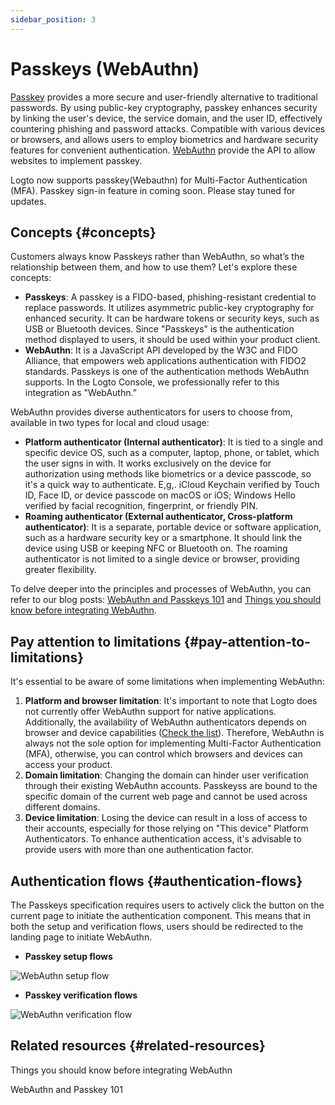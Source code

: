 ```yaml
---
sidebar_position: 3
---
```



# Passkeys (WebAuthn)

[Passkey](https://auth.wiki/passkey) provides a more secure and user-friendly alternative to traditional passwords. By using public-key cryptography, passkey enhances security by linking the user's device, the service domain, and the user ID, effectively countering phishing and password attacks. Compatible with various devices or browsers, and allows users to employ biometrics and hardware security features for convenient authentication. [WebAuthn](https://auth.wiki/webauthn) provide the API to allow websites to implement passkey.

Logto now supports passkey(Webauthn) for Multi-Factor Authentication (MFA). Passkey sign-in feature in coming soon. Please stay tuned for updates.

## Concepts \{#concepts}

Customers always know Passkeys rather than WebAuthn, so what’s the relationship between them, and how to use them? Let's explore these concepts:

- **Passkeys**: A passkey is a FIDO-based, phishing-resistant credential to replace passwords. It utilizes asymmetric public-key cryptography for enhanced security. It can be hardware tokens or security keys, such as USB or Bluetooth devices. Since "Passkeys" is the authentication method displayed to users, it should be used within your product client.
- **WebAuthn**: It is a JavaScript API developed by the W3C and FIDO Alliance, that empowers web applications authentication with FIDO2 standards. Passkeys is one of the authentication methods WebAuthn supports. In the Logto Console, we professionally refer to this integration as "WebAuthn.”

WebAuthn provides diverse authenticators for users to choose from, available in two types for local and cloud usage:

- **Platform authenticator (Internal authenticator)**: It is tied to a single and specific device OS, such as a computer, laptop, phone, or tablet, which the user signs in with. It works exclusively on the device for authorization using methods like biometrics or a device passcode, so it's a quick way to authenticate. E,g,. iCloud Keychain verified by Touch ID, Face ID, or device passcode on macOS or iOS; Windows Hello verified by facial recognition, fingerprint, or friendly PIN.
- **Roaming authenticator (External authenticator, Cross-platform authenticator)**: It is a separate, portable device or software application, such as a hardware security key or a smartphone. It should link the device using USB or keeping NFC or Bluetooth on. The roaming authenticator is not limited to a single device or browser, providing greater flexibility.

To delve deeper into the principles and processes of WebAuthn, you can refer to our blog posts: [WebAuthn and Passkeys 101](https://blog.logto.io/web-authn-and-passkey-101/) and [Things you should know before integrating WebAuthn](https://blog.logto.io/webauthn-base-knowledge/).

## Pay attention to limitations \{#pay-attention-to-limitations}

It's essential to be aware of some limitations when implementing WebAuthn:

1. **Platform and browser limitation**: It's important to note that Logto does not currently offer WebAuthn support for native applications. Additionally, the availability of WebAuthn authenticators depends on browser and device capabilities ([Check the list](https://caniuse.com/?search=webauthn)). Therefore, WebAuthn is always not the sole option for implementing Multi-Factor Authentication (MFA), otherwise, you can control which browsers and devices can access your product.
2. **Domain limitation**: Changing the domain can hinder user verification through their existing WebAuthn accounts. Passkeyss are bound to the specific domain of the current web page and cannot be used across different domains.
3. **Device limitation**: Losing the device can result in a loss of access to their accounts, especially for those relying on "This device" Platform Authenticators. To enhance authentication access, it's advisable to provide users with more than one authentication factor.

## Authentication flows \{#authentication-flows}

The Passkeys specification requires users to actively click the button on the current page to initiate the authentication component. This means that in both the setup and verification flows, users should be redirected to the landing page to initiate WebAuthn.

- **Passkey setup flows**

<img src={webauthnSetupFlowImage} alt="WebAuthn setup flow" />

- **Passkey verification flows**

<img src={webauthnVerificationFlowImage} alt="WebAuthn verification flow" />

## Related resources \{#related-resources}

<Url href="https://blog.logto.io/webauthn-base-knowledge">
  Things you should know before integrating WebAuthn
</Url>

<Url href="https://blog.logto.io/web-authn-and-passkey-101">WebAuthn and Passkey 101</Url>
